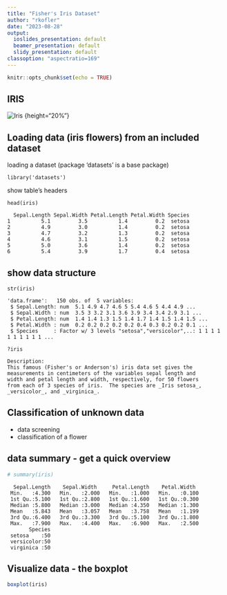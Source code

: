 ```yaml
---
title: "Fisher's Iris Dataset"
author: "rkofler"
date: "2023-08-28"
output:
  ioslides_presentation: default
  beamer_presentation: default
  slidy_presentation: default
classoption: "aspectratio=169"
---
```


```r
knitr::opts_chunk$set(echo = TRUE)
```

## IRIS

![Iris](/home/kofler/projects/schule/2023.24/DSAI/Rmarkdown/images/iris_grw.jpg) {height="20%"}


## Loading data (iris flowers) from an included dataset 

loading a dataset (package ‘datasets’ is a base package)

```library('datasets')```

show table's headers

```head(iris)```


```head(iris)
  Sepal.Length Sepal.Width Petal.Length Petal.Width Species
1          5.1         3.5          1.4         0.2  setosa
2          4.9         3.0          1.4         0.2  setosa
3          4.7         3.2          1.3         0.2  setosa
4          4.6         3.1          1.5         0.2  setosa
5          5.0         3.6          1.4         0.2  setosa
6          5.4         3.9          1.7         0.4  setosa
```
## show data structure

```str(iris)```

```str(iris)
'data.frame':   150 obs. of  5 variables:
 $ Sepal.Length: num  5.1 4.9 4.7 4.6 5 5.4 4.6 5 4.4 4.9 ...
 $ Sepal.Width : num  3.5 3 3.2 3.1 3.6 3.9 3.4 3.4 2.9 3.1 ...
 $ Petal.Length: num  1.4 1.4 1.3 1.5 1.4 1.7 1.4 1.5 1.4 1.5 ...
 $ Petal.Width : num  0.2 0.2 0.2 0.2 0.2 0.4 0.3 0.2 0.2 0.1 ...
 $ Species     : Factor w/ 3 levels "setosa","versicolor",..: 1 1 1 1 1 1 1 1 1 1 ...
```

```?iris```

    Description:
    This famous (Fisher's or Anderson's) iris data set gives the
    measurements in centimeters of the variables sepal length and
    width and petal length and width, respectively, for 50 flowers
    from each of 3 species of iris.  The species are _Iris setosa_,
    _versicolor_, and _virginica_.


## Classification of unknown data 

- data screening
- classification of a flower

## data summary - get a quick overview

```r
# summary(iris)
```

```summary(iris)
  Sepal.Length    Sepal.Width     Petal.Length    Petal.Width   
 Min.   :4.300   Min.   :2.000   Min.   :1.000   Min.   :0.100  
 1st Qu.:5.100   1st Qu.:2.800   1st Qu.:1.600   1st Qu.:0.300  
 Median :5.800   Median :3.000   Median :4.350   Median :1.300  
 Mean   :5.843   Mean   :3.057   Mean   :3.758   Mean   :1.199  
 3rd Qu.:6.400   3rd Qu.:3.300   3rd Qu.:5.100   3rd Qu.:1.800  
 Max.   :7.900   Max.   :4.400   Max.   :6.900   Max.   :2.500  
       Species  
 setosa    :50  
 versicolor:50  
 virginica :50
 ```

## Visualize data - the boxplot

```r
boxplot(iris)
```

